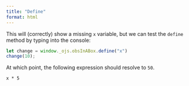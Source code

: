 ```yaml
---
title: "Define"
format: html
---
```


This will (correctly) show a missing `x` variable,
but we can test the `define` method by typing
into the console:

```js
let change = window._ojs.obsInABox.define("x")
change(10);
```

At which point, the following expression should resolve to `50`.

```observable
x * 5
```
